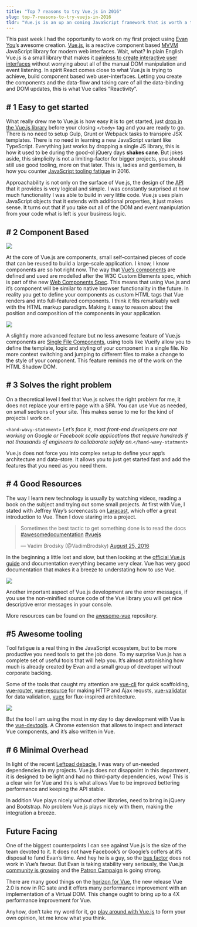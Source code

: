 ```yaml
---
title: "Top 7 reasons to try Vue.js in 2016"
slug: top-7-reasons-to-try-vuejs-in-2016
tldr: "Vue.js is an up an coming JavaScript framework that is worth a try, here are 7 good reasons to do so."
---
```


This past week I had the opportunity to work on my first project using [Evan You](https://twitter.com/youyuxi)’s awesome creation. [Vue.js](http://vuejs.org/), is a reactive component based [MVVM](https://en.wikipedia.org/wiki/Model%E2%80%93view%E2%80%93viewmodel) JavaScript library for modern web interfaces. Wait, what? In plain English Vue.js is a small library that makes it [painless to create interactive user interfaces](http://blog.evanyou.me/2015/10/25/vuejs-re-introduction/) without worrying about all of the manual DOM manipulation and event listening. In spirit React comes close to what Vue.js is trying to achieve, build component based web user-interfaces. Letting you create the components and the data-flow and taking care of all the data-binding and DOM updates, this is what Vue calles “Reactivity”.

## # 1 Easy to get started

What really drew me to Vue.js is how easy it is to get started, just [drop in the Vue.js library](http://vuejs.org/guide/installation.html) before your closing `</body>` tag and you are ready to go. There is no need to setup Gulp, Grunt or Webpack tasks to transpire JSX templates. There is no need in learning a new JavaScript variant like TypeScript. Everything just works by dropping a single JS library, this is how it used to be during the good-ol jQuery days **shakes cane**. But jokes aside, this simplicity is not a limiting–factor for bigger projects, you should still use good tooling, more on that later. This is, ladies and gentlemen, is how you counter [JavaScript tooling fatigue](https://medium.com/@ericclemmons/javascript-fatigue-48d4011b6fc4#.8nsprbdmw) in 2016.

Approachability is not only on the surface of Vue.js, the design of the [API](http://vuejs.org/api/) that it provides is very logical and simple. I was constantly surprised at how much functionality I was able to build in very little code. Vue.js uses plain JavaScript objects that it extends with additional properties, it just makes sense. It turns out that if you take out all of the DOM and event manipulation from your code what is left is your business logic.

## # 2 Component Based

![](https://cdn-images-1.medium.com/max/2000/1*WeAXXPkJ4F6X4QdnYxlN8A.png)

At the core of Vue.js are components, small self-contained pieces of code that can be reused to build a large-scale application. I know, I know components are so hot right now. The way that [Vue’s components](http://vuejs.org/guide/overview.html#Component-System) are defined and used are modelled after the W3C Custom Elements spec, which is part of the new [Web Components Spec](https://www.w3.org/wiki/WebComponents/). This means that using Vue.js and it’s component will be similar to native browser functionality in the future. In reality you get to define your components as custom HTML tags that Vue renders and into full-featured components. I think it fits remarkably well with the HTML markup paradigm. Making it easy to reason about the position and composition of the components in your application.

![](https://cdn-images-1.medium.com/max/2000/1*avF7-aGm6ttQ1VRTE8Hbdw.png)

A slightly more advanced feature but no less awesome feature of Vue.js components are [Single File Components](http://vuejs.org/guide/application.html#Single-File-Components), using tools like Vueify allow you to define the template, logic and styling of your component in a single file. No more context switching and jumping to different files to make a change to the style of your component. This feature reminds me of the work on the HTML Shadow DOM.

## # 3 Solves the right problem

On a theoretical level I feel that Vue.js solves the right problem for me, it does not replace your entire page with a SPA. You can use Vue as needed, on small sections of your site. This makes sense to me for the kind of projects I work on.

`<hand-wavy-statement>` *Let’s face it, most front-end developers are not working on Google or Facebook scale applications that require hundreds if not thousands of engineers to collaborate safely on.*`</hand-wavy-statment>`

Vue.js does not force you into complex setup to define your app’s architecture and data-store. It allows you to just get started fast and add the features that you need as you need them.

## # 4 Good Resources

The way I learn new technology is usually by watching videos, reading a book on the subject and trying out some small projects. At first with Vue, I stated with Jeffrey Way’s screencasts on [Laracast](https://laracasts.com/series/learning-vue-step-by-step), which offer a great introduction to Vue. Then I dove staring into a project.

<blockquote class="twitter-tweet"><p lang="en" dir="ltr">Sometimes the best tactic to get something done is to read the docs <a href="https://twitter.com/hashtag/awesomedocumentation?src=hash&amp;ref_src=twsrc%5Etfw">#awesomedocumentation</a> <a href="https://twitter.com/hashtag/vuejs?src=hash&amp;ref_src=twsrc%5Etfw">#vuejs</a></p>&mdash; Vadim Brodsky (@VadimBrodsky) <a href="https://twitter.com/VadimBrodsky/status/768802734996873216?ref_src=twsrc%5Etfw">August 25, 2016</a></blockquote>

In the beginning a little lost and slow, but then looking at the [official Vue.js guide](http://vuejs.org/guide/) and documentation everything became very clear. Vue has very good documentation that makes it a breeze to understating how to use Vue.

![](https://cdn-images-1.medium.com/max/2000/1*ysspHBTffLmP8PEYEy1awA.png)

Another important aspect of Vue.js development are the error messages, if you use the non-minified source code of the Vue library you will get nice descriptive error messages in your console.

More resources can be found on the [awesome-vue](https://github.com/vuejs/awesome-vue) repository.

## #5 Awesome tooling

Tool fatigue is a real thing in the JavaScript ecosystem, but to be more productive you need tools to get the job done. To my surprise Vue.js has a complete set of useful tools that will help you. It’s almost astonishing how much is already created by Evan and a small group of developer without corporate backing.

Some of the tools that caught my attention are [vue-cli](https://github.com/vuejs/vue-cli) for quick scaffolding, [vue-router](https://github.com/vuejs/vue-router), [vue-resource](https://github.com/vuejs/vue-resource) for making HTTP and Ajax requsts, [vue-validator](https://github.com/vuejs/vue-validator) for data validation, [vuex](https://github.com/vuejs/vuex) for flux-inspired architecture.

![](https://cdn-images-1.medium.com/max/2448/1*_qDqxZSYeSHYLDoNKU20xA.png)

But the tool I am using the most in my day to day development with Vue is the [vue-devtools](https://github.com/vuejs/vue-devtools). A Chrome extension that allows to inspect and interact Vue components, and it’s also written in Vue.

## # 6 Minimal Overhead

In light of the recent [Leftpad debacle](http://www.theregister.co.uk/2016/03/23/npm_left_pad_chaos/), I was wary of un-needed dependencies in my projects. Vue.js does not disappoint in this department, it is designed to be light and had no third-party dependencies, wow! This is a clear win for Vue and this is what allows Vue to be improved bettering performance and keeping the API stable.

In addition Vue plays nicely without other libraries, need to bring in jQuery and Bootstrap. No problem Vue.js plays nicely with them, making the integration a breeze.

## Future Facing

One of the biggest counterpoints I can see against Vue.js is the size of the team devoted to it. It does not have Facebook’s or Google’s coffers at it’s disposal to fund Evan’s time. And hey he is a guy, so the [bus factor](https://en.wikipedia.org/wiki/Bus_factor) does not work in Vue’s favour. But Evan is taking stability very seriously, the Vue.js [community is growing](http://blog.evanyou.me/2015/12/20/vuejs-2015-in-review/) and the [Patron Campaign](https://medium.com/the-vue-point/the-state-of-vue-1655e10a340a#.oukvd6nrt) is going strong.

There are many good things on the [horizon for Vue](https://medium.com/the-vue-point/announcing-vue-js-2-0-8af1bde7ab9#.7x1xc4vev), the new release Vue 2.0 is now in RC sate and it offers many performance improvement with an implementation of a Virtual DOM. This change ought to bring up to a 4X performance improvement for Vue.

Anyhow, don’t take my word for it, go [play around with Vue.js](http://vuejs.org/) to form your own opinion, let me know what you think.
